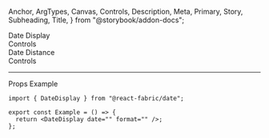   Anchor,
  ArgTypes,
  Canvas,
  Controls,
  Description,
  Meta,
  Primary,
  Story,
  Subheading,
  Title,
} from "@storybook/addon-docs";

<Meta of={DateDisplayStories} />

<Title>Date Display</Title>

<Anchor storyId="datepanel">
  <div className="hidden-anchor">
    <Subheading>Date Display</Subheading>
  </div>
</Anchor>

<Description of={DateDisplay} />

<Primary />

<Collapsable className="control-panel">
  <div>Controls</div>
  <Controls of={DateDisplayStories._DateDisplay} />
</Collapsable>

<Anchor storyId="rangepanel">
  <Subheading>Date Distance</Subheading>
</Anchor>
<Description of={DateDuration} />
<Canvas withToolbar of={DateDurationStories._DateDuration} />
<Collapsable className="control-panel">
  <div>Controls</div>
  <Controls of={DateDurationStories._DateDuration} />
</Collapsable>

<hr />

<Anchor storyId="props">
  <Subheading>Props</Subheading>
</Anchor>

<ArgTypes sort="requiredFirst" />

<Anchor storyId="sample">
  <Subheading>Example</Subheading>
</Anchor>

```tsx
import { DateDisplay } from "@react-fabric/date";

export const Example = () => {
  return <DateDisplay date="" format="" />;
};
```
